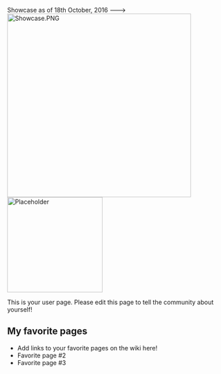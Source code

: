 Showcase as of 18th October, 2016 --->[[File:Showcase.PNG|thumb|424x424px]]
[[File:Placeholder|thumb|220px]]

This is your user page. Please edit this page to tell the community about yourself!

==My favorite pages==

* Add links to your favorite pages on the wiki here!
* Favorite page #2
* Favorite page #3